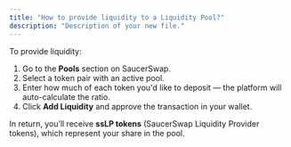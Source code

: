 ```yaml
---
title: "How to provide liquidity to a Liquidity Pool?"
description: "Description of your new file."
---
```


To provide liquidity:

1. Go to the **Pools** section on SaucerSwap.
2. Select a token pair with an active pool.
3. Enter how much of each token you'd like to deposit — the platform will auto-calculate the ratio.
4. Click **Add Liquidity** and approve the transaction in your wallet.

In return, you’ll receive **ssLP tokens** (SaucerSwap Liquidity Provider tokens), which represent your share in the pool.